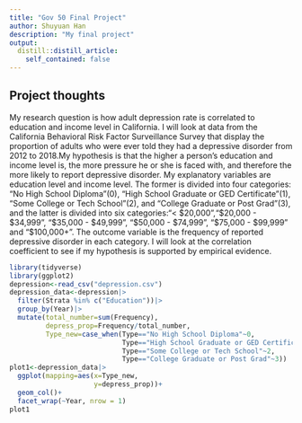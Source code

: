 ```yaml
---
title: "Gov 50 Final Project"
author: Shuyuan Han
description: "My final project"
output:
  distill::distill_article:
    self_contained: false
---
```


## Project thoughts

My research question is how adult depression rate is correlated to education and income level in California. I will look at data from the California Behavioral Risk Factor Surveillance Survey that display the proportion of adults who were ever told they had a depressive disorder from 2012 to 2018.My hypothesis is that the higher a person's education and income level is, the more pressure he or she is faced with, and therefore the more likely to report depressive disorder.
My explanatory variables are education level and income level. The former is divided into four categories: "No High School Diploma"(0), "High School Graduate or GED Certificate"(1), "Some College or Tech School"(2), and "College Graduate or Post Grad"(3), and the latter is divided into six categories:"< $20,000","$20,000 - $34,999", "$35,000 - $49,999", "$50,000 - $74,999", "$75,000 - $99,999" and "$100,000+". The outcome variable is the frequency of reported depressive disorder in each category. I will look at the correlation coefficient to see if my hypothesis is supported by empirical evidence. 

```r
library(tidyverse)
library(ggplot2)
depression<-read_csv("depression.csv")
depression_data<-depression|>
  filter(Strata %in% c("Education"))|>
  group_by(Year)|>
  mutate(total_number=sum(Frequency),
         depress_prop=Frequency/total_number,
         Type_new=case_when(Type=="No High School Diploma"~0,
                            Type=="High School Graduate or GED Certificate"~1,
                            Type=="Some College or Tech School"~2,
                            Type=="College Graduate or Post Grad"~3))
plot1<-depression_data|>
  ggplot(mapping=aes(x=Type_new,
                     y=depress_prop))+
  geom_col()+
  facet_wrap(~Year, nrow = 1)
plot1
```


